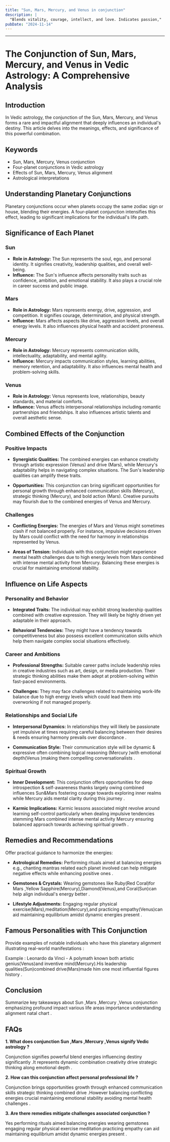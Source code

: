 ```yaml
---
title: "Sun, Mars, Mercury, and Venus in conjunction"
description: |
  "Blends vitality, courage, intellect, and love. Indicates passion,"
pubDate: "2024-11-14"
---
```


---

# The Conjunction of Sun, Mars, Mercury, and Venus in Vedic Astrology: A Comprehensive Analysis

## Introduction

In Vedic astrology, the conjunction of the Sun, Mars, Mercury, and Venus forms a rare and impactful alignment that deeply influences an individual's destiny. This article delves into the meanings, effects, and significance of this powerful combination.

## Keywords

- Sun, Mars, Mercury, Venus conjunction
- Four-planet conjunctions in Vedic astrology
- Effects of Sun, Mars, Mercury, Venus alignment
- Astrological interpretations

## Understanding Planetary Conjunctions

Planetary conjunctions occur when planets occupy the same zodiac sign or house, blending their energies. A four-planet conjunction intensifies this effect, leading to significant implications for the individual's life path.

## Significance of Each Planet

### Sun

- **Role in Astrology:** The Sun represents the soul, ego, and personal identity. It signifies creativity, leadership qualities, and overall well-being.
- **Influence:** The Sun's influence affects personality traits such as confidence, ambition, and emotional stability. It also plays a crucial role in career success and public image.

### Mars

- **Role in Astrology:** Mars represents energy, drive, aggression, and competition. It signifies courage, determination, and physical strength.
- **Influence:** Mars affects aspects like drive, aggression levels, and overall energy levels. It also influences physical health and accident proneness.

### Mercury

- **Role in Astrology:** Mercury represents communication skills, intellectuality, adaptability, and mental agility.
- **Influence:** Mercury impacts communication styles, learning abilities, memory retention, and adaptability. It also influences mental health and problem-solving skills.

### Venus

- **Role in Astrology:** Venus represents love, relationships, beauty standards, and material comforts.
- **Influence:** Venus affects interpersonal relationships including romantic partnerships and friendships. It also influences artistic talents and overall aesthetic sense.

## Combined Effects of the Conjunction

### Positive Impacts

- **Synergistic Qualities:** The combined energies can enhance creativity through artistic expression (Venus) and drive (Mars), while Mercury's adaptability helps in navigating complex situations. The Sun's leadership qualities can amplify these traits.
  
- **Opportunities:** This conjunction can bring significant opportunities for personal growth through enhanced communication skills (Mercury), strategic thinking (Mercury), and bold action (Mars). Creative pursuits may flourish due to the combined energies of Venus and Mercury.

### Challenges

- **Conflicting Energies:** The energies of Mars and Venus might sometimes clash if not balanced properly. For instance, impulsive decisions driven by Mars could conflict with the need for harmony in relationships represented by Venus.
  
- **Areas of Tension:** Individuals with this conjunction might experience mental health challenges due to high energy levels from Mars combined with intense mental activity from Mercury. Balancing these energies is crucial for maintaining emotional stability.

## Influence on Life Aspects

### Personality and Behavior

- **Integrated Traits:** The individual may exhibit strong leadership qualities combined with creative expression. They will likely be highly driven yet adaptable in their approach.
  
- **Behavioral Tendencies:** They might have a tendency towards competitiveness but also possess excellent communication skills which help them navigate complex social situations effectively.

### Career and Ambitions

- **Professional Strengths:** Suitable career paths include leadership roles in creative industries such as art, design, or media production. Their strategic thinking abilities make them adept at problem-solving within fast-paced environments.
  
- **Challenges:** They may face challenges related to maintaining work-life balance due to high energy levels which could lead them into overworking if not managed properly.

### Relationships and Social Life

- **Interpersonal Dynamics:** In relationships they will likely be passionate yet impulsive at times requiring careful balancing between their desires & needs ensuring harmony prevails over discordance .
  
- **Communication Style:** Their communication style will be dynamic & expressive often combining logical reasoning (Mercury )with emotional depth(Venus )making them compelling conversationalists .

### Spiritual Growth

 - **Inner Development:** This conjunction offers opportunities for deep introspection & self-awareness thanks largely owing combined influences Sun&Mars fostering courage towards exploring inner realms while Mercury aids mental clarity during this journey .
  
 - **Karmic Implications:** Karmic lessons associated might revolve around learning self-control particularly when dealing impulsive tendencies stemming Mars combined intense mental activity Mercury ensuring balanced approach towards achieving spiritual growth .

## Remedies and Recommendations

Offer practical guidance to harmonize the energies:

 - **Astrological Remedies:** Performing rituals aimed at balancing energies e.g., chanting mantras related each planet involved can help mitigate negative effects while enhancing positive ones .
  
 - **Gemstones & Crystals:** Wearing gemstones like Ruby(Red Coral)for Mars ,Yellow Sapphire(Mercury),Diamond(Venus),and Coral(Sun)can help align individual's energy better .
  
 - **Lifestyle Adjustments:** Engaging regular physical exercise(Mars),meditation(Mercury),and practicing empathy(Venus)can aid maintaining equilibrium amidst dynamic energies present .

## Famous Personalities with This Conjunction

Provide examples of notable individuals who have this planetary alignment illustrating real-world manifestations :

Example : Leonardo da Vinci - A polymath known both artistic genius(Venus)and inventive mind(Mercury).His leadership qualities(Sun)combined drive(Mars)made him one most influential figures history .

## Conclusion

Summarize key takeaways about Sun ,Mars ,Mercury ,Venus conjunction emphasizing profound impact various life areas importance understanding alignment natal chart .

## FAQs

**1. What does conjunction Sun ,Mars ,Mercury ,Venus signify Vedic astrology ?**

Conjunction signifies powerful blend energies influencing destiny significantly .It represents dynamic combination creativity drive strategic thinking along emotional depth .

**2. How can this conjunction affect personal professional life ?**

Conjunction brings opportunities growth through enhanced communication skills strategic thinking combined drive .However balancing conflicting energies crucial maintaining emotional stability avoiding mental health challenges .

**3. Are there remedies mitigate challenges associated conjunction ?**

Yes performing rituals aimed balancing energies wearing gemstones engaging regular physical exercise meditation practicing empathy can aid maintaining equilibrium amidst dynamic energies present .
